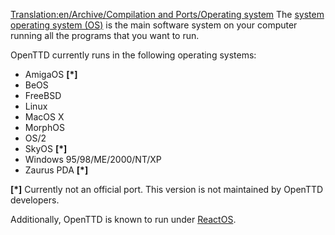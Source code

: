 [[Translation:en/Archive/Compilation and Ports/Operating system]]
The [https://www.wikipedia.org/wiki/en:Operating system operating system (OS)] is the main software system on your computer running all the programs that you want to run.

OpenTTD currently runs in the following operating systems:
* AmigaOS <strong>[*]</strong>
* BeOS
* FreeBSD
* Linux
* MacOS X
* MorphOS
* OS/2
* SkyOS <strong>[*]</strong>
* Windows 95/98/ME/2000/NT/XP
* Zaurus PDA <strong>[*]</strong>


<strong>[*]</strong> Currently not an official port. This version is not maintained by OpenTTD developers.

Additionally, OpenTTD is known to run under [http://www.reactos.com/ ReactOS].